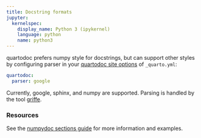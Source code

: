 ```yaml
---
title: Docstring formats
jupyter:
  kernelspec:
    display_name: Python 3 (ipykernel)
    language: python
    name: python3
---
```


quartodoc prefers numpy style for docstrings, but can support other styles by configuring parser in your [quartodoc site options](./basic-docs.qmd) of `_quarto.yml`:

```yaml
quartodoc:
  parser: google
```

Currently, google, sphinx, and numpy are supported. Parsing is handled by the tool [griffe](https://github.com/mkdocstrings/griffe).

### Resources

See the [numpydoc sections guide][numpydoc] for more information and examples.

[numpydoc]: https://numpydoc.readthedocs.io/en/latest/format.html#sections